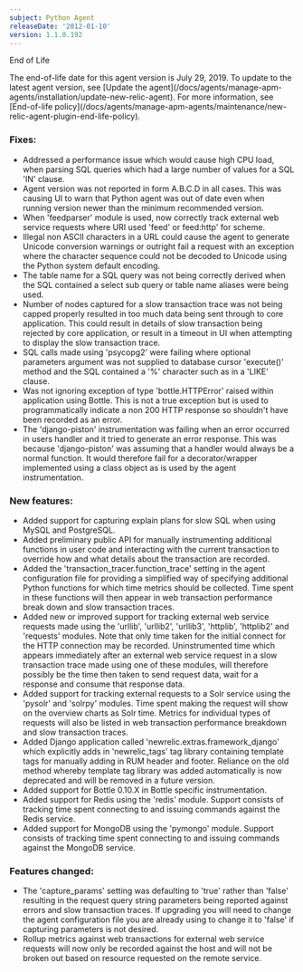 ```yaml
---
subject: Python Agent
releaseDate: '2012-01-10'
version: 1.1.0.192
---
```


End of Life

<Callout variant="important">
  The end-of-life date for this agent version is July 29, 2019. To update to the latest agent version, see [Update the agent](/docs/agents/manage-apm-agents/installation/update-new-relic-agent). For more information, see [End-of-life policy](/docs/agents/manage-apm-agents/maintenance/new-relic-agent-plugin-end-life-policy).
</Callout>

### Fixes:

* Addressed a performance issue which would cause high CPU load, when parsing SQL queries which had a large number of values for a SQL 'IN' clause.
* Agent version was not reported in form A.B.C.D in all cases. This was causing UI to warn that Python agent was out of date even when running version newer than the minimum recommended version.
* When 'feedparser' module is used, now correctly track external web service requests where URI used 'feed' or feed:http' for scheme.
* Illegal non ASCII characters in a URL could cause the agent to generate Unicode conversion warnings or outright fail a request with an exception where the character sequence could not be decoded to Unicode using the Python system default encoding.
* The table name for a SQL query was not being correctly derived when the SQL contained a select sub query or table name aliases were being used.
* Number of nodes captured for a slow transaction trace was not being capped properly resulted in too much data being sent through to core application. This could result in details of slow transaction being rejected by core application, or result in a timeout in UI when attempting to display the slow transaction trace.
* SQL calls made using 'psycopg2' were failing where optional parameters argument was not supplied to database cursor 'execute()' method and the SQL contained a '%' character such as in a 'LIKE' clause.
* Was not ignoring exception of type 'bottle.HTTPError' raised within application using Bottle. This is not a true exception but is used to programmatically indicate a non 200 HTTP response so shouldn't have been recorded as an error.
* The 'django-piston' instrumentation was failing when an error occurred in users handler and it tried to generate an error response. This was because 'django-piston' was assuming that a handler would always be a normal function. It would therefore fail for a decorator/wrapper implemented using a class object as is used by the agent instrumentation.

### New features:

* Added support for capturing explain plans for slow SQL when using MySQL and PostgreSQL.
* Added preliminary public API for manually instrumenting additional functions in user code and interacting with the current transaction to override how and what details about the transaction are recorded.
* Added the 'transaction_tracer.function_trace' setting in the agent configuration file for providing a simplified way of specifying additional Python functions for which time metrics should be collected. Time spent in these functions will then appear in web transaction performance break down and slow transaction traces.
* Added new or improved support for tracking external web service requests made using the 'urllib', 'urllib2', 'urllib3', 'httplib', 'httplib2' and 'requests' modules. Note that only time taken for the initial connect for the HTTP connection may be recorded. Uninstrumented time which appears immediately after an external web service request in a slow transaction trace made using one of these modules, will therefore possibly be the time then taken to send request data, wait for a response and consume that response data.
* Added support for tracking external requests to a Solr service using the 'pysolr' and 'solrpy' modules. Time spent making the request will show on the overview charts as Solr time. Metrics for individual types of requests will also be listed in web transaction performance breakdown and slow transaction traces.
* Added Django application called 'newrelic.extras.framework_django' which explicitly adds in 'newrelic_tags' tag library containing template tags for manually adding in RUM header and footer. Reliance on the old method whereby template tag library was added automatically is now deprecated and will be removed in a future version.
* Added support for Bottle 0.10.X in Bottle specific instrumentation.
* Added support for Redis using the 'redis' module. Support consists of tracking time spent connecting to and issuing commands against the Redis service.
* Added support for MongoDB using the 'pymongo' module. Support consists of tracking time spent connecting to and issuing commands against the MongoDB service.

### Features changed:

* The 'capture_params' setting was defaulting to 'true' rather than 'false' resulting in the request query string parameters being reported against errors and slow transaction traces. If upgrading you will need to change the agent configuration file you are already using to change it to 'false' if capturing parameters is not desired.
* Rollup metrics against web transactions for external web service requests will now only be recorded against the host and will not be broken out based on resource requested on the remote service.
